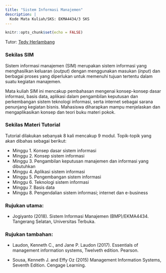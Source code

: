 ```yaml
---
title: "Sistem Informasi Manajemen"
description: |
  Kode Mata Kuliah/SKS: EKMA4434/3 SKS
---
```


```r
knitr::opts_chunk$set(echo = FALSE)
```
Tutor: [Tedy Herlambang](https://bangtedy.github.io)

### Sekilas SIM

Sistem informasi manajemen (SIM) merupakan sistem informasi yang menghasilkan keluaran (*output*) dengan menggunakan masukan (*input*) dan berbagai proses yang diperlukan untuk memenuhi tujuan tertentu dalam suatu kegiatan manajemen.

Mata kuliah SIM ini mencakup pembahasan mengenai konsep-konsep dasar informasi, basis data, aplikasi dalam pengambilan keputusan dan perkembangan sistem teknologi informasi, serta internet sebagai sarana penunjang kegiatan bisnis. Mahasiswa diharapkan mampu menjelaskan dan mengaplikasikan konsep dan teori buku materi pokok. 


### Sekilas Materi Tutorial

Tutorial dilakukan sebanyak 8 kali mencakup 9 modul. Topik-topik yang akan dibahas sebagai berikut:

:::obj

* Minggu 1. Konsep dasar sistem informasi
* Minggu 2. Konsep sistem informasi
* Minggu 3. Pengambilan keputusan manajemen dan informasi yang dibutuhkan
* Minggu 4. Aplikasi sistem informasi
* Minggu 5. Pengembangan sistem informasi
* Minggu 6. Teknologi sistem informasi
* Minggu 7. Basis data
* Minggu 8. Pengendalian sistem informasi; internet dan e-business

:::

### Rujukan utama:

- Jogiyanto (2018). Sistem Informasi Manajemen (BMP)/EKMA4434. Tangerang Selatan, Universitas Terbuka.

### Rujukan tambahan:

- Laudon, Kenneth C., and Jane P. Laudon (2017). Essentials of management information systems, Twelveth edition. Pearson.

- Sousa, Kenneth J. and Effy Oz (2015) Management Information Systems, Seventh Edition. Cengage Learning.


